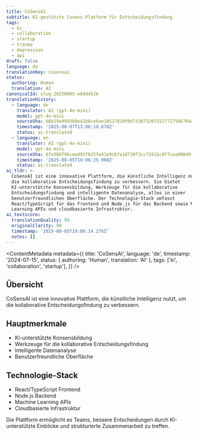```yaml
---
title: CoSensAI
subtitle: KI-gestützte Cosens Platform für Entscheidungsfindung
tags:
  - ki
  - collaboration
  - startup
  - trauma
  - depression
  - api
draft: false
language: de
translationKey: cosensai
status:
  authoring: Human
  translation: AI
canonicalId: slug-20250805-e84d4526
translationHistory:
  - language: de
    translator: AI (gpt-4o-mini)
    model: gpt-4o-mini
    sourceSha: b6b19a9993b8e41b8cebae18517819f0d7330732073227727566764a6fe76a53
    timestamp: '2025-08-07T13:06:10.670Z'
    status: ai-translated
  - language: en
    translator: AI (gpt-4o-mini)
    model: gpt-4o-mini
    sourceSha: 6fe586f96ceed91f625fe41e9cbfa1873073cc7281bc8f7caa900d9f29a4ad0d
    timestamp: '2025-08-05T19:06:25.960Z'
    status: ai-translated
ai_tldr: >-
  CoSensAI ist eine innovative Plattform, die künstliche Intelligenz nutzt, um
  die kollaborative Entscheidungsfindung zu verbessern. Sie bietet
  KI-unterstützte Konsensbildung, Werkzeuge für die kollaborative
  Entscheidungsfindung und intelligente Datenanalyse, alles in einer
  benutzerfreundlichen Oberfläche. Der Technologie-Stack umfasst
  React/TypeScript für das Frontend und Node.js für das Backend sowie Machine
  Learning APIs und cloudbasierte Infrastruktur.
ai_textscore:
  translationQuality: 95
  originalClarity: 90
  timestamp: '2025-08-05T19:06:14.276Z'
  notes: []
---
```



<Headline title="CoSensAI" subtitle="KI-gestützte Entscheidungsfindung" tagline="Projekt" />

<ContentMetadata
  metadata={{
    title: 'CoSensAI',
    language: 'de',
    timestamp: '2024-07-15',
    status: { authoring: 'Human', translation: 'AI' },
    tags: ['ki', 'collaboration', 'startup'],
  }}
/>

## Übersicht

CoSensAI ist eine innovative Plattform, die künstliche Intelligenz nutzt, um die kollaborative Entscheidungsfindung zu verbessern.

## Hauptmerkmale

- KI-unterstützte Konsensbildung
- Werkzeuge für die kollaborative Entscheidungsfindung
- Intelligente Datenanalyse
- Benutzerfreundliche Oberfläche

## Technologie-Stack

- React/TypeScript Frontend
- Node.js Backend
- Machine Learning APIs
- Cloudbasierte Infrastruktur

Die Plattform ermöglicht es Teams, bessere Entscheidungen durch KI-unterstützte Einblicke und strukturierte Zusammenarbeit zu treffen.
